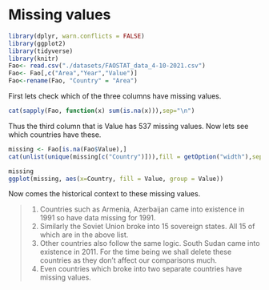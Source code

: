 # Missing values

```r

library(dplyr, warn.conflicts = FALSE)
library(ggplot2)
library(tidyverse)
library(knitr)
Fao<- read.csv("./datasets/FAOSTAT_data_4-10-2021.csv")
Fao<- Fao[,c("Area","Year","Value")]
Fao<-rename(Fao, "Country" = "Area")
```

First lets check which of the three columns have missing values.

```r
cat(sapply(Fao, function(x) sum(is.na(x))),sep="\n")
```

Thus the third column that is Value has 537 missing values.
Now lets see which countries have these.

```r
missing <- Fao[is.na(Fao$Value),]
cat(unlist(unique(missing[c("Country")])),fill = getOption("width"),sep=", ")
```

```r
missing
ggplot(missing, aes(x=Country, fill = Value, group = Value)) 
```


Now comes the historical context to these missing values.

>1. Countries such as Armenia, Azerbaijan came into existence in 1991 so have data missing for 1991. \
2. Similarly the Soviet Union broke into 15 sovereign states. All 15 of which are in the above list. \
3. Other countries also follow the same logic. South Sudan came into existence in 2011. For the time being we shall delete these countries as they don't affect our comparisons much. \ 
4. Even countries which broke into two separate countries have missing values. \